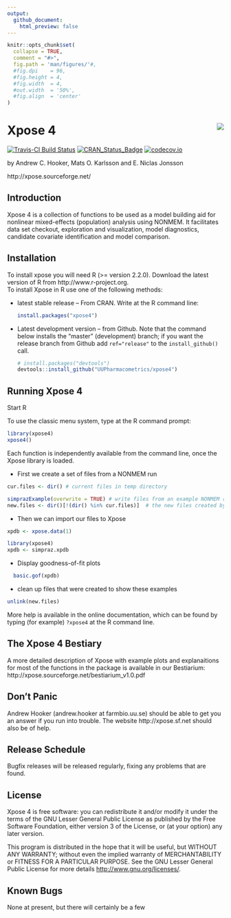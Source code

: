 ```yaml
---
output:
  github_document:
    html_preview: false
---
```


<!-- README.md is generated from README.Rmd. Please edit that file -->

```r
knitr::opts_chunk$set(
  collapse = TRUE,
  comment = "#>",
  fig.path = 'man/figures/'#,
  #fig.dpi    = 96,
  #fig.height = 4, 
  #fig.width  = 4, 
  #out.width  = '50%', 
  #fig.align  = 'center'
)
```

# Xpose 4 <a href="https://uupharmacometrics.github.io/xpose4/"><img src="man/figures/xposelogo.png" align="right" /></a>

[![Travis-CI Build Status](https://travis-ci.org/UUPharmacometrics/xpose4.svg?branch=master)](https://travis-ci.org/UUPharmacometrics/xpose4)
[![CRAN_Status_Badge](http://www.r-pkg.org/badges/version/xpose4)](https://CRAN.R-project.org/package=xpose4) 
[![codecov.io](https://codecov.io/github/UUPharmacometrics/xpose4/coverage.svg?branch=master)](https://codecov.io/github/UUPharmacometrics/xpose4?branch=master)


by Andrew C. Hooker, Mats O. Karlsson and E. Niclas Jonsson

http://xpose.sourceforge.net/


## Introduction

Xpose 4 is a collection of functions to be used as a model
building aid for nonlinear mixed-effects (population) analysis
using NONMEM. It facilitates data set checkout, exploration and
visualization, model diagnostics, candidate covariate identification
and model comparison.

## Installation

To install xpose you will need R (>= version 2.2.0). Download the latest version of R from http://www.r-project.org.  
To install Xpose in R use one of the following methods:

* latest stable release -- From CRAN.  Write at the R command line:

    ```r
    install.packages("xpose4")
    ```
     
* Latest development version -- from Github. Note that the command below installs the "master" 
(development) branch; if you want the release branch from Github add `ref="release"` to the
`install_github()` call. 

    ```r
    # install.packages("devtools")
    devtools::install_github("UUPharmacometrics/xpose4")
    ```

## Running Xpose 4

Start R

To use the classic menu system, type at the R command prompt:
 
```r
library(xpose4)
xpose4()
```

Each function is independently available from the command
line, once the Xpose library is loaded. 

* First we create a set of files from a NONMEM run
```r
cur.files <- dir() # current files in temp directory

simprazExample(overwrite = TRUE) # write files from an example NONMEM run
new.files <- dir()[!(dir() %in% cur.files)]  # the new files created by simprazExample
```

* Then we can import our files to Xpose

```r
xpdb <- xpose.data(1) 
```


```r
library(xpose4)
xpdb <- simpraz.xpdb
```


* Display goodness-of-fit plots

```r
  basic.gof(xpdb)
```

* clean up files that were created to show these examples
```r
unlink(new.files)
```


More help is available in the online documentation, which can be found by
typing (for example) `?xpose4` at the R command line.  


## The Xpose 4 Bestiary

A more detailed description of Xpose with example plots and explanaitions for
most of the functions in the package is available in our Bestiarium: 
http://xpose.sourceforge.net/bestiarium_v1.0.pdf


## Don't Panic

Andrew Hooker (andrew.hooker at farmbio.uu.se)
should be able to get you an answer if you run into trouble.  The
website http://xpose.sf.net  should also be of help.


## Release Schedule

Bugfix releases will be released regularly, fixing any problems that are
found. 


## License

Xpose 4 is free software: you can redistribute it and/or modify
it under the terms of the GNU Lesser General Public License as published by
the Free Software Foundation, either version 3 of the License, or
(at your option) any later version.

This program is distributed in the hope that it will be useful,
but WITHOUT ANY WARRANTY; without even the implied warranty of
MERCHANTABILITY or FITNESS FOR A PARTICULAR PURPOSE.  See the
GNU Lesser General Public License for more details 
<http://www.gnu.org/licenses/>.


## Known Bugs

None at present, but there will certainly be a few



